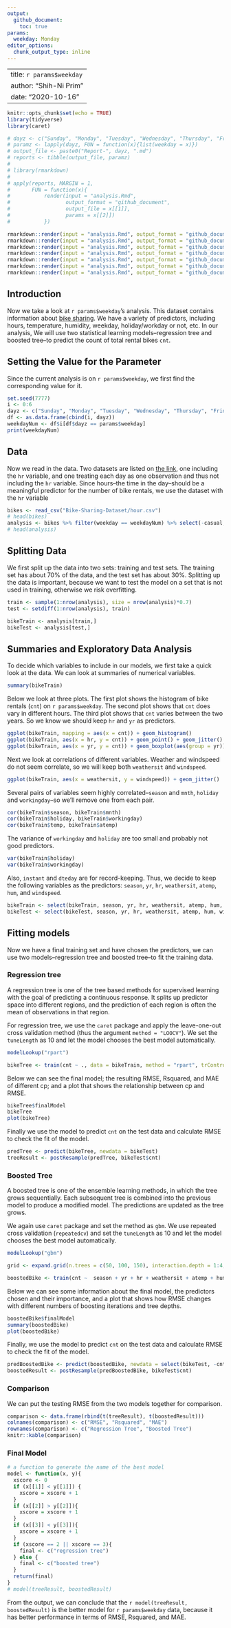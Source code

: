 ```yaml
---
output: 
  github_document: 
    toc: true
params: 
  weekday: Monday
editor_options: 
  chunk_output_type: inline
---
```


---
title: `r params$weekday`  
author: "Shih-Ni Prim"  
date: "2020-10-16"  
---

```r
knitr::opts_chunk$set(echo = TRUE)
library(tidyverse)
library(caret)
```

```r
# dayz <- c("Sunday", "Monday", "Tuesday", "Wednesday", "Thursday", "Friday", "Saturday", "Sunday")
# paramz <- lapply(dayz, FUN = function(x){list(weekday = x)})
# output_file <- paste0("Report-", dayz, ".md")
# reports <- tibble(output_file, paramz)
# 
# library(rmarkdown)
# 
# apply(reports, MARGIN = 1,
#       FUN = function(x){
#           render(input = "analysis.Rmd",
#                  output_format = "github_document",
#                  output_file = x[[1]],
#                  params = x[[2]])
#           })

rmarkdown::render(input = "analysis.Rmd", output_format = "github_document", output_file = "Report-Sunday.md", params = list(weekday = "Sunday"))
rmarkdown::render(input = "analysis.Rmd", output_format = "github_document", output_file = "Report-Monday.md", params = list(weekday = "Monday"))
rmarkdown::render(input = "analysis.Rmd", output_format = "github_document", output_file = "Report-Tuesday.md", params = list(weekday = "Tuesday"))
rmarkdown::render(input = "analysis.Rmd", output_format = "github_document", output_file = "Report-Wednesday.md", params = list(weekday = "Wednesday"))
rmarkdown::render(input = "analysis.Rmd", output_format = "github_document", output_file = "Report-Thursday.md", params = list(weekday = "Thursday"))
rmarkdown::render(input = "analysis.Rmd", output_format = "github_document", output_file = "Report-Friday.md", params = list(weekday = "Friday"))
rmarkdown::render(input = "analysis.Rmd", output_format = "github_document", output_file = "Report-Saturday.md", params = list(weekday = "Saturday"))
```

## Introduction  

Now we take a look at `r params$weekday`'s analysis. This dataset contains information about [bike sharing](https://archive.ics.uci.edu/ml/datasets/Bike+Sharing+Dataset). We have a variety of predictors, including hours, temperature, humidity, weekday, holiday/workday or not, etc. In our analysis, We will use two statistical learning models--regression tree and boosted tree--to predict the count of total rental bikes `cnt`.  

## Setting the Value for the Parameter

Since the current analysis is on `r params$weekday`, we first find the corresponding value for it.  

```r
set.seed(7777)
i <- 0:6
dayz <- c("Sunday", "Monday", "Tuesday", "Wednesday", "Thursday", "Friday", "Saturday")
df <- as.data.frame(cbind(i, dayz))
weekdayNum <- df$i[df$dayz == params$weekday]
print(weekdayNum)
```

## Data  

Now we read in the data. Two datasets are listed on [the link](https://archive.ics.uci.edu/ml/datasets/Bike+Sharing+Dataset), one including the `hr` variable, and one treating each day as one observation and thus not including the `hr` variable. Since hours--the time in the day--should be a meaningful predictor for the number of bike rentals, we use the dataset with the `hr` variable  

```r
bikes <- read_csv("Bike-Sharing-Dataset/hour.csv")
# head(bikes)
analysis <- bikes %>% filter(weekday == weekdayNum) %>% select(-casual, -registered) %>% select(dteday, weekday, everything()) 
# head(analysis)
```

## Splitting Data  

We first split up the data into two sets: training and test sets. The training set has about 70% of the data, and the test set has about 30%. Splitting up the data is important, because we want to test the model on a set that is not used in training, otherwise we risk overfitting.  

```r
train <- sample(1:nrow(analysis), size = nrow(analysis)*0.7)
test <- setdiff(1:nrow(analysis), train)

bikeTrain <- analysis[train,]
bikeTest <- analysis[test,]
```

## Summaries and Exploratory Data Analysis

To decide which variables to include in our models, we first take a quick look at the data. We can look at summaries of numerical variables.  

```r
summary(bikeTrain)
```

Below we look at three plots. The first plot shows the histogram of bike rentals (`cnt`) on `r params$weekday`. The second plot shows that `cnt` does vary in different hours. The third plot shows that `cnt` varies between the two years. So we know we should keep `hr` and `yr` as predictors.  

```r
ggplot(bikeTrain, mapping = aes(x = cnt)) + geom_histogram()
ggplot(bikeTrain, aes(x = hr, y = cnt)) + geom_point() + geom_jitter()
ggplot(bikeTrain, aes(x = yr, y = cnt)) + geom_boxplot(aes(group = yr))
```

Next we look at correlations of different variables. Weather and windspeed do not seem correlate, so we will keep both `weathersit` and `windspeed`. 

```r
ggplot(bikeTrain, aes(x = weathersit, y = windspeed)) + geom_jitter()
```

Several pairs of variables seem highly correlated--`season` and `mnth`, `holiday` and `workingday`--so we'll remove one from each pair. 

```r
cor(bikeTrain$season, bikeTrain$mnth)
cor(bikeTrain$holiday, bikeTrain$workingday)
cor(bikeTrain$temp, bikeTrain$atemp)
```

The variance of `workingday` and `holiday` are too small and probably not good predictors.  

```r
var(bikeTrain$holiday)
var(bikeTrain$workingday)
```

Also, `instant` and `dteday` are for record-keeping. Thus, we decide to keep the following variables as the predictors: `season`, `yr`, `hr`, `weathersit`, `atemp`, `hum`, and `windspeed`.  

```r
bikeTrain <- select(bikeTrain, season, yr, hr, weathersit, atemp, hum, windspeed, cnt)
bikeTest <- select(bikeTest, season, yr, hr, weathersit, atemp, hum, windspeed, cnt)
```

## Fitting models  

Now we have a final training set and have chosen the predictors, we can use two models--regression tree and boosted tree--to fit the training data.  

### Regression tree  

A regression tree is one of the tree based methods for supervised learning with the goal of predicting a continuous response. It splits up predictor space into different regions, and the prediction of each region is often the mean of observations in that region.  

For regression tree, we use the `caret` package and apply the leave-one-out cross validation method (thus the argument `method = "LOOCV"`). We set the `tuneLength` as 10 and let the model chooses the best model automatically.  

```r
modelLookup("rpart")

bikeTree <- train(cnt ~ ., data = bikeTrain, method = "rpart", trControl = trainControl(method = "LOOCV"), tuneGrid = expand.grid(cp = seq(0.01, 0.02, 0.001)))
```

Below we can see the final model; the resulting RMSE, Rsquared, and MAE of different cp; and a plot that shows the relationship between cp and RMSE.  

```r
bikeTree$finalModel
bikeTree
plot(bikeTree)
```

Finally we use the model to predict `cnt` on the test data and calculate RMSE to check the fit of the model.  

```r
predTree <- predict(bikeTree, newdata = bikeTest)
treeResult <- postResample(predTree, bikeTest$cnt)
```


### Boosted Tree  

A boosted tree is one of the ensemble learning methods, in which the tree grows sequentially. Each subsequent tree is combined into the previous model to produce a modified model. The predictions are updated as the tree grows.  

We again use `caret` package and set the method as `gbm`. We use repeated cross validation (`repeatedcv`) and set the `tuneLength` as 10 and let the model chooses the best model automatically.  

```r
modelLookup("gbm")

grid <- expand.grid(n.trees = c(50, 100, 150), interaction.depth = 1:4, shrinkage = c(0.1, 0.01), n.minobsinnode = c(10, 15, 20))

boostedBike <- train(cnt ~  season + yr + hr + weathersit + atemp + hum + windspeed, data = bikeTrain, method = "gbm", preProcess = c("center", "scale"), trControl = trainControl(method = "repeatedcv", number = 10, repeats = 3), tuneGrid = grid, verbose = FALSE)
```

Below we can see some information about the final model, the predictors chosen and their importance, and a plot that shows how RMSE changes with different numbers of boosting iterations and tree depths.  


```r
boostedBike$finalModel
summary(boostedBike)
plot(boostedBike)
```

Finally, we use the model to predict `cnt` on the test data and calculate RMSE to check the fit of the model.  

```r
predBoostedBike <- predict(boostedBike, newdata = select(bikeTest, -cnt))
boostedResult <- postResample(predBoostedBike, bikeTest$cnt)
```


### Comparison  

We can put the testing RMSE from the two models together for comparison.  

```r
comparison <- data.frame(rbind(t(treeResult), t(boostedResult)))
colnames(comparison) <- c("RMSE", "Rsquared", "MAE")
rownames(comparison) <- c("Regression Tree", "Boosted Tree")
knitr::kable(comparison)
```

### Final Model  

```r
# a function to generate the name of the best model
model <- function(x, y){
  xscore <- 0
  if (x[[1]] < y[[1]]) {
    xscore = xscore + 1
  }
  if (x[[2]] > y[[2]]){
    xscore = xscore + 1
  }
  if (x[[3]] < y[[3]]){
    xscore = xscore + 1
  }
  if (xscore == 2 || xscore == 3){
    final <- c("regression tree")
  } else {
    final <- c("boosted tree")
  }
  return(final)
}
# model(treeResult, boostedResult)
```

From the output, we can conclude that the `r model(treeResult, boostedResult)` is the better model for `r params$weekday` data, because it has better performance in terms of RMSE, Rsquared, and MAE.  

